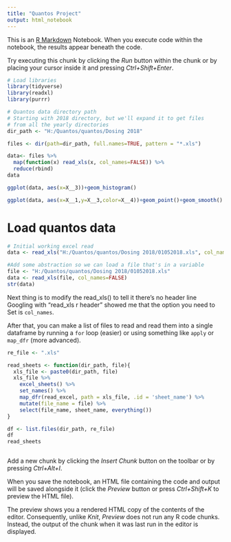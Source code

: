 ```yaml
---
title: "Quantos Project"
output: html_notebook
---
```


This is an [R Markdown](http://rmarkdown.rstudio.com) Notebook. When you execute code within the notebook, the results appear beneath the code. 

Try executing this chunk by clicking the *Run* button within the chunk or by placing your cursor inside it and pressing *Ctrl+Shift+Enter*. 

```r
# Load libraries
library(tidyverse)
library(readxl)
library(purrr)

# Quantos data directory path
# Starting with 2018 directory, but we'll expand it to get files
# from all the yearly directories
dir_path <- "H:/Quantos/quantos/Dosing 2018"
```

```r
files <- dir(path=dir_path, full.names=TRUE, pattern = "*.xls")
```


```r
data<- files %>%
  map(function(x) read_xls(x, col_names=FALSE)) %>%
  reduce(rbind)
data
```

```r
ggplot(data, aes(x=X__3))+geom_histogram()
```

```r
ggplot(data, aes(x=X__1,y=X__3,color=X__4))+geom_point()+geom_smooth()
```


# Load quantos data

```r
# Initial working excel read
data <- read_xls("H:/Quantos/quantos/Dosing 2018/01052018.xls", col_names=FALSE)

#Add some abstraction so we can load a file that's in a variable
file <- "H:/Quantos/quantos/Dosing 2018/01052018.xls"
data <- read_xls(file, col_names=FALSE)
str(data)

```
Next thing is to modify the read_xls() to tell it there's no header line
Googling with "read_xls r header" showed me that the option you need to
Set is `col_names`.

After that, you can make a list of files to read and read them into a single
dataframe by running a `for` loop (easier) or using something like `apply` or `map_dfr` (more advanced).

```r
re_file <- ".xls"

read_sheets <- function(dir_path, file){
  xls_file <- paste0(dir_path, file)
  xls_file %>%
    excel_sheets() %>%
    set_names() %>%
    map_dfr(read_excel, path = xls_file, .id = 'sheet_name') %>% 
    mutate(file_name = file) %>% 
    select(file_name, sheet_name, everything())
}

df <- list.files(dir_path, re_file)
df
read_sheets

```

```r


```


Add a new chunk by clicking the *Insert Chunk* button on the toolbar or by pressing *Ctrl+Alt+I*.

When you save the notebook, an HTML file containing the code and output will be saved alongside it (click the *Preview* button or press *Ctrl+Shift+K* to preview the HTML file).

The preview shows you a rendered HTML copy of the contents of the editor. Consequently, unlike *Knit*, *Preview* does not run any R code chunks. Instead, the output of the chunk when it was last run in the editor is displayed.
